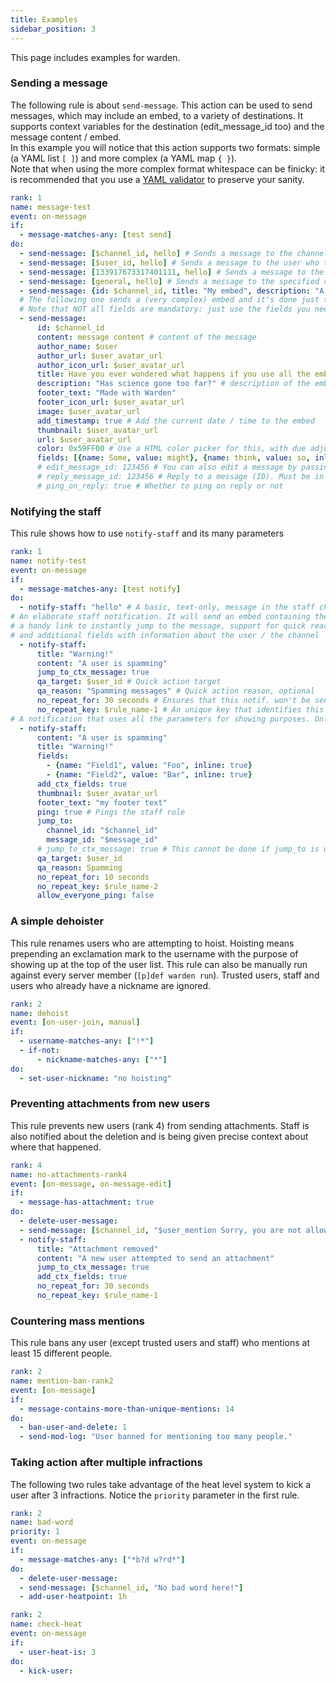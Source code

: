 ```yaml
---
title: Examples
sidebar_position: 3
---
```


This page includes examples for warden.

### Sending a message

The following rule is about `send-message`. This action can be used to send messages, which may include an embed, to a variety of destinations. It supports context variables for the destination (edit_message_id too) and the message content / embed.  <br />
In this example you will notice that this action supports two formats: simple (a YAML list `[ ]`) and more complex (a YAML map `{ }`).  <br />
Note that when using the more complex format whitespace can be finicky: it is recommended that you use a [YAML validator](https://codebeautify.org/yaml-validator) to preserve your sanity.

```yaml
rank: 1
name: message-test
event: on-message
if:
  - message-matches-any: [test send]
do:
  - send-message: [$channel_id, hello] # Sends a message to the channel in the context
  - send-message: [$user_id, hello] # Sends a message to the user who triggered the rule
  - send-message: [133917673317401111, hello] # Sends a message to the specified id (channel or user)
  - send-message: [general, hello] # Sends a message to the specified channel (channel name)
  - send-message: {id: $channel_id, title: "My embed", description: "A simple embed"} # Sends a simple embed in the context's channel
  # The following one sends a (very complex) embed and it's done just to show the syntax
  # Note that NOT all fields are mandatory: just use the fields you need
  - send-message:
      id: $channel_id
      content: message content # content of the message
      author_name: $user
      author_url: $user_avatar_url
      author_icon_url: $user_avatar_url
      title: Have you ever wondered what happens if you use all the embed options?
      description: "Has science gone too far?" # description of the embed
      footer_text: "Made with Warden"
      footer_icon_url: $user_avatar_url
      image: $user_avatar_url
      add_timestamp: true # Add the current date / time to the embed
      thumbnail: $user_avatar_url
      url: $user_avatar_url
      color: 0x59FF00 # Use a HTML color picker for this, with due adjustments: #59FF00 -> 0x59FF00
      fields: [{name: Some, value: might}, {name: think, value: so, inline: false}] # These are the embed fields, you can add more than 2... Or fewer.
      # edit_message_id: 123456 # You can also edit a message by passing a valid message ID here. Empty values will be ignored.
      # reply_message_id: 123456 # Reply to a message (ID). Must be in the same channel the message is being sent in
      # ping_on_reply: true # Whether to ping on reply or not
```

### Notifying the staff

This rule shows how to use `notify-staff` and its many parameters  

```yaml
rank: 1
name: notify-test
event: on-message
if:
  - message-matches-any: [test notify]
do:
  - notify-staff: "hello" # A basic, text-only, message in the staff channel
# An elaborate staff notification. It will send an embed containing the title + description, 
# a handy link to instantly jump to the message, support for quick reactions
# and additional fields with information about the user / the channel 
  - notify-staff:
      title: "Warning!"
      content: "A user is spamming"
      jump_to_ctx_message: true
      qa_target: $user_id # Quick action target
      qa_reason: "Spamming messages" # Quick action reason, optional
      no_repeat_for: 30 seconds # Ensures that this notif. won't be sent again in the next 30 secs
      no_repeat_key: $rule_name-1 # An unique key that identifies this notif., make sure to set this too
# A notification that uses all the parameters for showing purposes. Only use the parameters you need
  - notify-staff:
      content: "A user is spamming"
      title: "Warning!"
      fields:
        - {name: "Field1", value: "Foo", inline: true}
        - {name: "Field2", value: "Bar", inline: true}
      add_ctx_fields: true
      thumbnail: $user_avatar_url
      footer_text: "my footer text"
      ping: true # Pings the staff role
      jump_to:
        channel_id: "$channel_id"
        message_id: "$message_id"
      # jump_to_ctx_message: true # This cannot be done if jump_to is used
      qa_target: $user_id
      qa_reason: Spamming
      no_repeat_for: 10 seconds
      no_repeat_key: $rule_name-2
      allow_everyone_ping: false
```

### A simple dehoister

This rule renames users who are attempting to hoist. Hoisting means prepending an exclamation mark to the username with the purpose of showing up at the top of the user list. This rule can also be manually run against every server member (`[p]def warden run`). Trusted users, staff and users who already have a nickname are ignored.

```yaml
rank: 2
name: dehoist
event: [on-user-join, manual]
if:
  - username-matches-any: ["!*"]
  - if-not:
      - nickname-matches-any: ["*"]
do:
  - set-user-nickname: "no hoisting"
```
### Preventing attachments from new users
This rule prevents new users (rank 4) from sending attachments. Staff is also notified about the deletion and is being given precise context about where that happened.
```yaml
rank: 4
name: no-attachments-rank4
event: [on-message, on-message-edit]
if:
  - message-has-attachment: true
do:
  - delete-user-message:
  - send-message: [$channel_id, "$user_mention Sorry, you are not allowed to send attachments."]
  - notify-staff:
      title: "Attachment removed"
      content: "A new user attempted to send an attachment"
      jump_to_ctx_message: true
      add_ctx_fields: true
      no_repeat_for: 30 seconds
      no_repeat_key: $rule_name-1
```

### Countering mass mentions

This rule bans any user (except trusted users and staff) who mentions at least 15 different people.

```yaml
rank: 2
name: mention-ban-rank2
event: [on-message]
if:
  - message-contains-more-than-unique-mentions: 14
do:
  - ban-user-and-delete: 1
  - send-mod-log: "User banned for mentioning too many people."
```

### Taking action after multiple infractions

The following two rules take advantage of the heat level system to kick a user after 3 infractions. Notice the `priority` parameter in the first rule.  

```yaml
rank: 2
name: bad-word
priority: 1
event: on-message
if:
  - message-matches-any: ["*b?d w?rd*"]
do:
  - delete-user-message:
  - send-message: [$channel_id, "No bad word here!"]
  - add-user-heatpoint: 1h
```

```yaml
rank: 2
name: check-heat
event: on-message
if:
  - user-heat-is: 3
do:
  - kick-user:
```